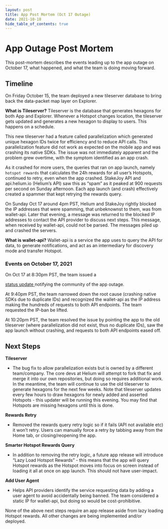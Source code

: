 ```yaml
---
layout: post
title: App Post Mortem (Oct 17 Outage)
date: 2021-10-18
hide_table_of_contents: true
---
```


# App Outage Post Mortem

This post-mortem describes the events leading up to the app outage on October 17, what happened, and
what the team is doing moving forward.

<!--truncate-->

## Timeline

On Friday October 15, the team deployed a new tileserver database to bring back the data-packet map
layer on Explorer.

**What is Tileserver?** Tileserver is the database that generates hexagons for both App and
Explorer. Whenever a Hotspot changes location, the tileserver gets updated and generates a new
hexagon to display to users. This happens on a schedule.

This new tileserver had a feature called parallelization which generated unique hexagon IDs twice
for efficiency and to reduce API calls. This parallelization feature did not work as expected on the
mobile app and was crashing its native SDKs. The issue was not immediately apparent and the problem
grew overtime, with the symptom identified as an app crash.

As it crashed for more users, the queries that ran on app launch, namely `hotspot rewards` that
calculates the 24h rewards for all user’s Hotspots, continued to retry, even when the app crashed.
StakeJoy API and api.helium.io (Helium’s API) saw this as “spam” as it peaked at 900 requests per
second on Sunday afternoon. Each app launch (and crash) effectively created a spammer that kept
retrying the rewards query.

On Sunday Oct 17 around 4pm PST, Helium and StakeJoy rightly blocked the IP addresses that were
spamming, that unbeknownst to them, was from wallet-api. Later that evening, a message was returned
to the blocked IP addresses to contact the API provider to discuss next steps. This message, when
received by wallet-api, could not be parsed. The messages piled up and crashed the servers.

**What is wallet-api?** Wallet-api is a service the app uses to query the API for data, to generate
notifications, and act as an intermediary for discovery mode and transfer Hotspot.

### Events on October 17, 2021

On Oct 17 at 8:30pm PST, the team issued a

<a href="http://status.helium.com/incidents/5c0bczm5fd8z">status update </a>
notifying the community of the app outage.

At 9:40pm PST, the team narrowed down the root cause (crashing native SDKs due to duplicate IDs) and
recognized the wallet-api as the IP address making the hundreds of requests to both API endpoints.
The team requested the IP-ban be lifted.

At 10:20pm PST, the team resolved the issue by pointing the app to the old tileserver (where
parallelization did not exist, thus no duplicate IDs), saw the app launch without crashing, and
requests to both API endpoints eased off.

## Next Steps

**Tileserver**

- The bug fix to allow parallelization exists but is owned by a different team/company. The core
  devs at Helium will attempt to fork that fix and merge it into our own repositories, but doing so
  requires additional work. In the meantime, the team will continue to use the old tileserver to
  generate hexagons for the next few weeks. Note that tileserver updates every few hours to draw
  hexagons for newly added and asserted Hotspots - this updater will be running this evening. You
  may find that Hotspots are missing hexagons until this is done.

**Rewards Retry**

- Removed the rewards query retry logic so if it fails (API not available etc) it won’t retry. Users
  can manually force a retry by tabbing away from the Home tab, or closing/reopening the app.

**Smarter Hotspot Rewards Query**

- In addition to removing the retry logic, a future app release will introduce “Lazy Load Hotspot
  Rewards” - this means that the app will query Hotspot rewards as the Hotspot moves into focus on
  screen instead of loading it all at once on app launch. This should not have user-impact.

**Add User Agent**

- Helps API providers identify the service requesting data by adding a user agent to avoid
  accidentally being banned. The team considered a static IP for wallet-api, but doing so would be
  cost-prohibitive.

None of the above next steps require an app release aside from lazy loading Hotspot rewards. All
other changes are being implemented and/or deployed.

